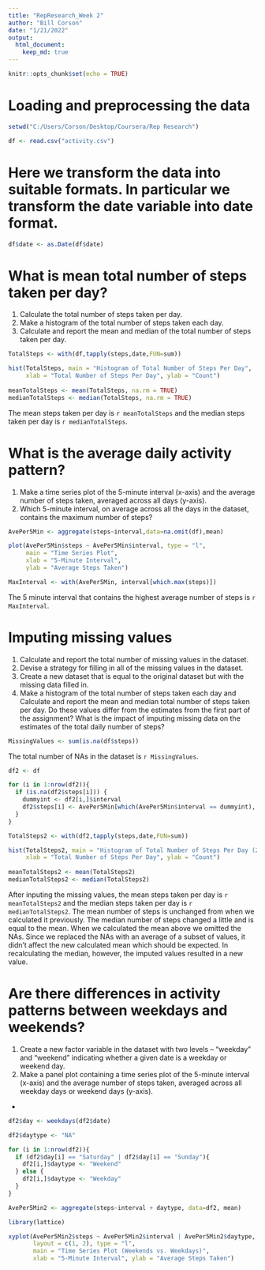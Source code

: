 ---
title: "RepResearch_Week 2"
author: "Bill Corson"
date: "1/21/2022"
output: 
  html_document:
    keep_md: true
---

```{r setup, include=FALSE}
knitr::opts_chunk$set(echo = TRUE)
```

# Loading and preprocessing the data

```{r Set_Working_Directory_and_Load_data}
setwd("C:/Users/Corson/Desktop/Coursera/Rep Research")

df <- read.csv("activity.csv")
```

# Here we transform the data into suitable formats.  In particular we transform the date variable into date format.

```{r Transform_Data}
df$date <- as.Date(df$date)
```

# What is mean total number of steps taken per day?
  1. Calculate the total number of steps taken per day.
  2. Make a histogram of the total number of steps taken each day.
  3. Calculate and report the mean and median of the total number of steps taken per day.
  
```{r  MeanTotalStepsTaken}
TotalSteps <- with(df,tapply(steps,date,FUN=sum))

hist(TotalSteps, main = "Histogram of Total Number of Steps Per Day", 
     xlab = "Total Number of Steps Per Day", ylab = "Count")
  
meanTotalSteps <- mean(TotalSteps, na.rm = TRUE)
medianTotalSteps <- median(TotalSteps, na.rm = TRUE)
```

The mean steps taken per day is `r meanTotalSteps` and the median steps taken per day is `r medianTotalSteps`. 

# What is the average daily activity pattern?
  1. Make a time series plot of the 5-minute interval (x-axis) and the average number of steps taken, averaged across all days (y-axis).
  2. Which 5-minute interval, on average across all the days in the dataset, contains the maximum number of steps?

```{r Average_Daily_Activity}
AvePer5Min <- aggregate(steps~interval,data=na.omit(df),mean)

plot(AvePer5Min$steps ~ AvePer5Min$interval, type = "l", 
     main = "Time Series Plot",
     xlab = "5-Minute Interval",
     ylab = "Average Steps Taken")

MaxInterval <- with(AvePer5Min, interval[which.max(steps)])
```

The 5 minute interval that contains the highest average number of steps is `r MaxInterval`.

# Imputing missing values
  1. Calculate and report the total number of missing values in the dataset.
  2. Devise a strategy for filling in all of the missing values in the dataset.
  3. Create a new dataset that is equal to the original dataset but with the missing data filled in.
  4. Make a histogram of the total number of steps taken each day and Calculate and report the mean and median total number of steps taken per day. Do these values differ from the estimates from the first part of the assignment? What is the impact of imputing missing data on the estimates of the total daily number of steps?
  
```{r Missing_Values}

MissingValues <- sum(is.na(df$steps))
```

The total number of NAs in the dataset is `r MissingValues`.

```{r Create_New_Dataset}
df2 <- df

for (i in 1:nrow(df2)){
  if (is.na(df2$steps[i])) {
    dummyint <- df2[i,]$interval
    df2$steps[i] <- AvePer5Min[which(AvePer5Min$interval == dummyint), "steps"]
  }  
}
```
```{r  Mean_Total_Steps_Taken_Part2}
TotalSteps2 <- with(df2,tapply(steps,date,FUN=sum))

hist(TotalSteps2, main = "Histogram of Total Number of Steps Per Day (2)", 
     xlab = "Total Number of Steps Per Day", ylab = "Count")
  
meanTotalSteps2 <- mean(TotalSteps2)
medianTotalSteps2 <- median(TotalSteps2)
```

After inputing the missing values, the mean steps taken per day is `r meanTotalSteps2` and the median steps taken per day is `r medianTotalSteps2`.  The mean number of steps is unchanged from when we calculated it previously.  The median number of steps changed a little and is equal to the mean.  When we calculated the mean above we omitted the NAs.  Since we replaced the NAs with an average of a subset of values, it didn't affect the new calculated mean which should be expected.  In recalculating the median, however, the imputed values resulted in a new value.

# Are there differences in activity patterns between weekdays and weekends?
  1. Create a new factor variable in the dataset with two levels – “weekday” and “weekend” indicating whether a given date is a weekday or weekend day.
  2. Make a panel plot containing a time series plot of the 5-minute interval (x-axis) and the average number of steps taken, averaged across all weekday days or weekend days (y-axis).
-
```{r Weekdays_vs_Weekends}
df2$day <- weekdays(df2$date)

df2$daytype <- "NA"

for (i in 1:nrow(df2)){
  if (df2$day[i] == "Saturday" | df2$day[i] == "Sunday"){
    df2[i,]$daytype <- "Weekend"
  } else {
    df2[i,]$daytype <- "Weekday"
  }
}

AvePer5Min2 <- aggregate(steps~interval + daytype, data=df2, mean)

library(lattice)

xyplot(AvePer5Min2$steps ~ AvePer5Min2$interval | AvePer5Min2$daytype, 
       layout = c(1, 2), type = "l", 
       main = "Time Series Plot (Weekends vs. Weekdays)", 
       xlab = "5-Minute Interval", ylab = "Average Steps Taken")
```